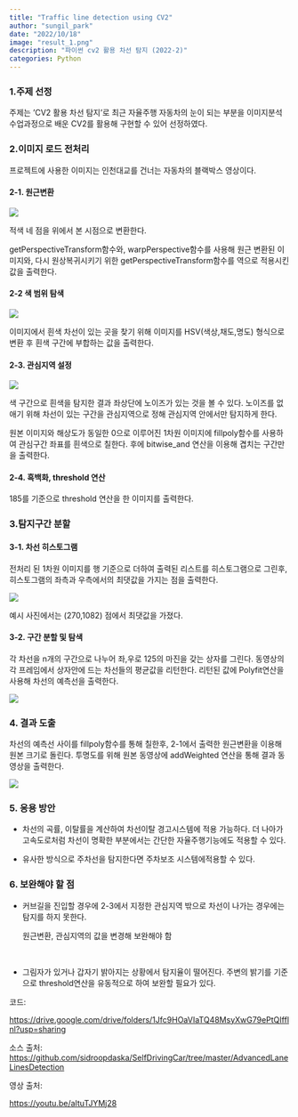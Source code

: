 ```yaml
---
title: "Traffic line detection using CV2"
author: "sungil_park"
date: "2022/10/18"
image: "result_1.png"
description: "파이썬 cv2 활용 차선 탐지 (2022-2)"
categories: Python
---
```


### 1.주제 선정

주제는 'CV2 활용 차선 탐지'로 최근 자율주행 자동차의 눈이 되는 부분을 이미지분석 수업과정으로 배운 CV2를 활용해 구현할 수 있어 선정하였다.

### 2.이미지 로드 전처리

프로젝트에 사용한 이미지는 인천대교를 건너는 자동차의 블랙박스 영상이다.

#### 2-1. 원근변환

![](pj1.png)

적색 네 점을 위에서 본 시점으로 변환한다.

getPerspectiveTransform함수와, warpPerspective함수를 사용해 원근 변환된 이미지와, 다시 원상복귀시키기 위한 getPerspectiveTransform함수를 역으로 적용시킨 값을 출력한다.

#### 2-2 색 범위 탐색

![](pj2.png)

이미지에서 흰색 차선이 있는 곳을 찾기 위해 이미지를 HSV(색상,채도,명도) 형식으로 변환 후 흰색 구간에 부합하는 값을 출력한다.

#### 2-3. 관심지역 설정

![](pj3.png)

색 구간으로 흰색을 탐지한 결과 좌상단에 노이즈가 있는 것을 볼 수 있다. 노이즈를 없애기 위해 차선이 있는 구간을 관심지역으로 정해 관심지역 안에서만 탐지하게 한다.

원본 이미지와 해상도가 동일한 0으로 이루어진 1차원 이미지에 fillpoly함수를 사용하여 관심구간 좌표를 흰색으로 칠한다. 후에 bitwise_and 연산을 이용해 겹치는 구간만을 출력한다.

#### 2-4. 흑백화, threshold 연산

185를 기준으로 threshold 연산을 한 이미지를 출력한다.

### 3.탐지구간 분할

#### 3-1. 차선 히스토그램

전처리 된 1차원 이미지를 행 기준으로 더하여 출력된 리스트를 히스토그램으로 그린후, 히스토그램의 좌측과 우측에서의 최댓값을 가지는 점을 출력한다.

![](pj4.png)

예시 사진에서는 (270,1082) 점에서 최댓값을 가졌다.

#### 3-2. 구간 분할 및 탐색

각 차선을 n개의 구간으로 나누어 좌,우로 125의 마진을 갖는 상자를 그린다. 동영상의 각 프레임에서 상자안에 드는 차선들의 평균값을 리턴한다. 리턴된 값에 Polyfit연산을 사용해 차선의 예측선을 출력한다.

![](pj5.png)

### 4. 결과 도출

차선의 예측선 사이를 fillpoly함수를 통해 칠한후, 2-1에서 출력한 원근변환을 이용해 원본 크기로 돌린다. 투명도를 위해 원본 동영상에 addWeighted 연산을 통해 결과 동영상을 출력한다.

![](result_1.png)

### 5. 응용 방안

-   차선의 곡률, 이탈률을 계산하여 차선이탈 경고시스템에 적용 가능하다. 더 나아가 고속도로처럼 차선이 명확한 부분에서는 간단한 자율주행기능에도 적용할 수 있다.

-   유사한 방식으로 주차선을 탐지한다면 주차보조 시스템에적용할 수 있다.

### 6. 보완해야 할 점

-   커브길을 진입할 경우에 2-3에서 지정한 관심지역 밖으로 차선이 나가는 경우에는 탐지를 하지 못한다. 

    원근변환, 관심지역의 값을 변경해 보완해야 함

\

-   그림자가 있거나 갑자기 밝아지는 상황에서 탐지율이 떨어진다. 주변의 밝기를 기준으로 threshold연산을 유동적으로 하여 보완할 필요가 있다.

코드:

<https://drive.google.com/drive/folders/1Jfc9HOaVIaTQ48MsyXwG79ePtQIfflnl?usp=sharing>

소스 출처: <https://github.com/sidroopdaska/SelfDrivingCar/tree/master/AdvancedLaneLinesDetection>

영상 출처:

<https://youtu.be/aItuTJYMj28>

\

\

\

\
